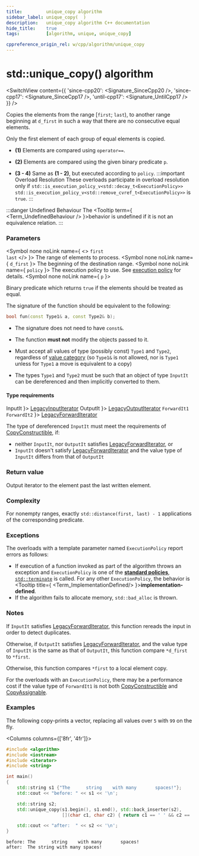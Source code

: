 ```yaml
---
title:         unique_copy algorithm
sidebar_label: unique_copy(  )
description:   unique_copy algorithm C++ documentation
hide_title:    true
tags:          [algorithm, unique, unique_copy]

cppreference_origin_rel: w/cpp/algorithm/unique_copy
---
```



<!-- Terms -->


<!----------------- Codes ---------------------->


# std::unique_copy() algorithm

<SwitchView content={{
  'since-cpp20': <Signature_SinceCpp20 />,
  'since-cpp17': <Signature_SinceCpp17 />,
  'until-cpp17': <Signature_UntilCpp17 />
}} />

Copies the elements from the range [`first`; `last`), to another range beginning at `d_first` in such a way that there are no consecutive equal elements.

Only the first element of each group of equal elements is copied.

- **(1)** Elements are compared using `operator==`.

- **(2)** Elements are compared using the given binary predicate `p`.

- **(3 - 4)** Same as **(1 - 2)**, but executed according to `policy`.
	:::important Overload Resolution
	These overloads participate in overload resolution only if
	<Until v='cpp20'> <code>std::is_execution_policy_v&lt;std::decay_t&lt;ExecutionPolicy&gt;&gt;</code> </Until> <Since v='cpp20'> <code>std::is_execution_policy_v&lt;std::remove_cvref_t&lt;ExecutionPolicy&gt;&gt;</code> </Since> is <code>true</code>.
	:::

:::danger Undefined Behaviour
The <Tooltip term={ <Term_UndefinedBehaviour /> }>behavior is undefined</Tooltip> if it is not an equivalence relation.
:::

### Parameters

<SymbolTable>

  <Symbol none noLink name={ <> <code>first</code> <br/> <code>last</code> </> }>
    The range of elements to process.
  </Symbol>
  <Symbol none noLink name={ <code>d_first</code> }>
    The beginning of the destination range.
  </Symbol>
  <Symbol none noLink name={ <code>policy</code> }>
    The execution policy to use. See <a href="#">execution policy</a> for details.
  </Symbol>
  <Symbol none noLink name={ <code>p</code> }>

Binary predicate which returns `true` if the elements should be treated as equal.

The signature of the function should be equivalent to the following:
```cpp
bool fun(const Type1& a, const Type2& b);
```
- The signature does not need to have `const&`.
- The function **must not** modify the objects passed to it.
- Must accept all values of type (possibly const) `Type1` and `Type2`, regardless of [value category](#) (so `Type1&` is not allowed, <Since v='cpp11'>nor is <code>Type1</code> unless for <code>Type1</code> a move is equivalent to a copy</Since>)
- The types `Type1` and `Type2` must be such that an object of type `InputIt` can be dereferenced and then implicitly converted to them.


  </Symbol>

</SymbolTable>

#### Type requirements

<SymbolTable>
  <Symbol none noLink name={ <code>InputIt</code> }>
    <a href="/docs/named_req/LegacyInputIterator">LegacyInputIterator</a>
  </Symbol>
  <Symbol none noLink name={ <code>OutputIt</code> }>
    <a href="/docs/named_req/LegacyOutputIterator">LegacyOutputIterator</a>
  </Symbol>
  <Symbol none noLink name={ <> <code>ForwardIt1</code> <br/> <code>ForwardIt2</code> </> }>
    <a href="/docs/named_req/LegacyForwardIterator">LegacyForwardIterator</a>
  </Symbol>
</SymbolTable>

The type of dereferenced `InputIt` must meet the requirements of [CopyConstructible](/docs/named_req/CopyConstructible), if:
- neither `InputIt`, nor `OutputIt` satisfies [LegacyForwardIterator](/docs/named_req/LegacyForwardIterator), or
- `InputIt` doesn't satisfy [LegacyForwardIterator](/docs/named_req/LegacyForwardIterator) and the value type of `InputIt` differs from that of `OutputIt`

### Return value

Output iterator to the element past the last written element.

### Complexity

For nonempty ranges, exactly `std::distance(first, last) - 1` applications of the corresponding predicate.

### Exceptions

The overloads with a template parameter named `ExecutionPolicy` report errors as follows:
- If execution of a function invoked as part of the algorithm throws an exception and `ExecutionPolicy` is one of the [**standard policies**](#), [`std::terminate`](#) is called.
	For any other `ExecutionPolicy`, the behavior is <Tooltip title={ <Term_ImplementationDefined/> }>**implementation-defined**</Tooltip>.
- If the algorithm fails to allocate memory, `std::bad_alloc` is thrown.

### Notes

If `InputIt` satisfies [LegacyForwardIterator](/docs/named_req/LegacyForwardIterator), this function rereads the input in order to detect duplicates.

Otherwise, if `OutputIt` satisfies [LegacyForwardIterator](/docs/named_req/LegacyForwardIterator), and the value type of `InputIt` is the same as that of `OutputIt`, this function compare `*d_first` to `*first`.

Otherwise, this function compares `*first` to a local element copy.

For the overloads with an `ExecutionPolicy`, there may be a performance cost if the value type of `ForwardIt1` is not both [CopyConstructible](/docs/named_req/CopyConstructible) and [CopyAssignable](/docs/named_req/CopyAssignable).

### Examples

The following copy-prints a vector, replacing all values over `5` with `99` on the fly.

<Columns columns={['8fr', '4fr']}>
<div>

```cpp title='Main.cpp' showLineNumbers
#include <algorithm>
#include <iostream>
#include <iterator>
#include <string>

int main()
{
    std::string s1 {"The      string    with many       spaces!"};
    std::cout << "before: " << s1 << '\n';

    std::string s2;
    std::unique_copy(s1.begin(), s1.end(), std::back_inserter(s2),
                     [](char c1, char c2) { return c1 == ' ' && c2 == ' '; });

    std::cout << "after:  " << s2 << '\n';
}
```

</div>
<div>

```plaintext title="Output"
before: The      string    with many       spaces!
after:  The string with many spaces!
```

</div>
</Columns>
